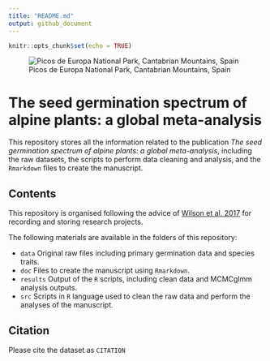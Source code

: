 ```yaml
---
title: "README.md"
output: github_document
---
```


```r
knitr::opts_chunk$set(echo = TRUE)
```

![Picos de Europa National Park, Cantabrian Mountains, Spain](data/fernandezpascual/Picos de Europa.jpg)

# The seed germination spectrum of alpine plants: a global meta-analysis

This repository stores all the information related to the publication *The seed germination spectrum of alpine plants: a global meta-analysis*, including the raw datasets, the scripts to perform data cleaning and analysis, and the `Rmarkdown` files to create the manuscript.

## Contents

This repository is organised following the advice of [Wilson et al. 2017](https://doi.org/10.1371/journal.pcbi.1005510) for recording and storing research projects.


The following materials are available in the folders of this repository:

* `data` Original raw files including primary germination data and species traits.
* `doc` Files to create the manuscript using `Rmarkdown`.
* `results` Output of the `R` scripts, including clean data and MCMCglmm analysis outputs.
* `src` Scripts in `R` language used to clean the raw data and perform the analyses of the manuscript.

## Citation

Please cite the dataset as `CITATION`